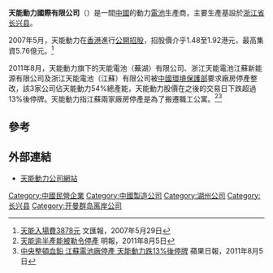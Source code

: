 '''天能動力國際有限公司'''（{{sehk|0819}}）是一間[[中國|中國]]的動力[[電池|電池]]生產商，主要生產基設於[[浙江省|浙江省]][[长兴县|长兴县]]。

2007年5月，天能動力在[[香港|香港]]進行[[公開招股|公開招股]]，招股價介乎1.48至1.92港元，最高集資5.76億元。<ref>[http://paper.wenweipo.com/2007/05/29/FI0705290011.htm 天能入場費3878元] {{Wayback|url=http://paper.wenweipo.com/2007/05/29/FI0705290011.htm |date=20180930031749 }} 文匯報，2007年5月29日</ref>

2011年8月，天能動力旗下的天能電池（蕪湖）有限公司、浙江天能電池江蘇新能源有限公司及浙江天能電池（江蘇）有限公司被[[中華人民共和國環境保護部|中國環境保護部]]要求廠房停產整改，該3家公司佔天能動力54%總產能，天能動力股價在之後的交易日下跌超過13%後停牌。天能動力指江蘇兩家廠房停產是為了搬遷職工公寓。<ref>[http://news.sina.com.hk/news/19/1/1/2399394/1.html 天能逾半產能被勒令停產]{{dead link|date=2017年12月 |bot=InternetArchiveBot |fix-attempted=yes }} 明報，2011年8月5日</ref><ref>[http://hk.apple.nextmedia.com/template/apple/art_main.php?iss_id=20110805&sec_id=15307&subsec=15320&art_id=15495818 中央整頓血鉛 江蘇電池廠停產 天能動力跌13%後停牌] 蘋果日報，2011年8月5日</ref>

==參考==
{{reflist}}

==外部連結==
*[http://www.tianneng.com.hk/ 天能動力公司網站]{{Wayback|url=http://www.tianneng.com.hk/ |date=20110811163446 }}

[[Category:中國民營企業|Category:中國民營企業]]
[[Category:中國製造公司|Category:中國製造公司]]
[[Category:湖州公司|Category:湖州公司]]
[[Category:长兴县|Category:长兴县]]
[[Category:开曼群岛离岸公司|Category:开曼群岛离岸公司]]